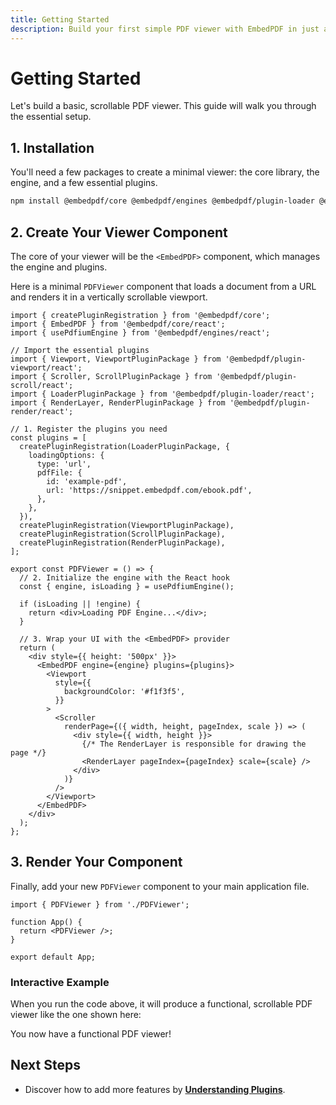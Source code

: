 ```yaml
---
title: Getting Started
description: Build your first simple PDF viewer with EmbedPDF in just a few steps.
---
```


# Getting Started

Let's build a basic, scrollable PDF viewer. This guide will walk you through the essential setup.

## 1. Installation

You'll need a few packages to create a minimal viewer: the core library, the engine, and a few essential plugins.

```sh npm2yarn
npm install @embedpdf/core @embedpdf/engines @embedpdf/plugin-loader @embedpdf/plugin-viewport @embedpdf/plugin-scroll @embedpdf/plugin-render
````

## 2\. Create Your Viewer Component

The core of your viewer will be the `<EmbedPDF>` component, which manages the engine and plugins.

Here is a minimal `PDFViewer` component that loads a document from a URL and renders it in a vertically scrollable viewport.

```tsx copy filename="PDFViewer.tsx"
import { createPluginRegistration } from '@embedpdf/core';
import { EmbedPDF } from '@embedpdf/core/react';
import { usePdfiumEngine } from '@embedpdf/engines/react';

// Import the essential plugins
import { Viewport, ViewportPluginPackage } from '@embedpdf/plugin-viewport/react';
import { Scroller, ScrollPluginPackage } from '@embedpdf/plugin-scroll/react';
import { LoaderPluginPackage } from '@embedpdf/plugin-loader/react';
import { RenderLayer, RenderPluginPackage } from '@embedpdf/plugin-render/react';

// 1. Register the plugins you need
const plugins = [
  createPluginRegistration(LoaderPluginPackage, {
    loadingOptions: {
      type: 'url',
      pdfFile: {
        id: 'example-pdf',
        url: 'https://snippet.embedpdf.com/ebook.pdf',
      },
    },
  }),
  createPluginRegistration(ViewportPluginPackage),
  createPluginRegistration(ScrollPluginPackage),
  createPluginRegistration(RenderPluginPackage),
];

export const PDFViewer = () => {
  // 2. Initialize the engine with the React hook
  const { engine, isLoading } = usePdfiumEngine();

  if (isLoading || !engine) {
    return <div>Loading PDF Engine...</div>;
  }

  // 3. Wrap your UI with the <EmbedPDF> provider
  return (
    <div style={{ height: '500px' }}>
      <EmbedPDF engine={engine} plugins={plugins}>
        <Viewport
          style={{
            backgroundColor: '#f1f3f5',
          }}
        >
          <Scroller
            renderPage={({ width, height, pageIndex, scale }) => (
              <div style={{ width, height }}>
                {/* The RenderLayer is responsible for drawing the page */}
                <RenderLayer pageIndex={pageIndex} scale={scale} />
              </div>
            )}
          />
        </Viewport>
      </EmbedPDF>
    </div>
  );
};
```

## 3\. Render Your Component

Finally, add your new `PDFViewer` component to your main application file.

```tsx filename="App.tsx"
import { PDFViewer } from './PDFViewer';

function App() {
  return <PDFViewer />;
}

export default App;
```

### Interactive Example

When you run the code above, it will produce a functional, scrollable PDF viewer like the one shown here:


<PDFViewer />

You now have a functional PDF viewer!

## Next Steps

  - Discover how to add more features by **[Understanding Plugins](./understanding-plugins.md)**.